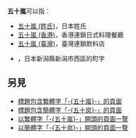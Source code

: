 '''五十嵐'''可以指：

* [[五十嵐_(姓氏)|五十嵐 (姓氏)]]，日本姓氏
* [[五十嵐_(香港)|五十嵐 (香港)]]，香港連鎖日式料理餐廳
* [[五十嵐_(臺灣)|五十嵐 (臺灣)]]，臺灣連鎖飲料店
* {{tsl|ja|五十嵐 (新潟市)}}，日本新潟縣新潟市西區的町字

== 另見 ==
* [[Special:Search/intitle:"五十嵐"|標題包含繁體字「-{五十嵐}-」的頁面]]
* [[Special:Search/intitle:"五十岚"|標題包含簡體字「-{五十岚}-」的頁面]]
* [[Special:Prefixindex/五十嵐|以繁體字「-{五十嵐}-」開頭的頁面一覽]]
* [[Special:Prefixindex/五十岚|以簡體字「-{五十岚}-」開頭的頁面一覽]]

{{Disambiguation|Wu|Cat=三字亞洲相關消歧義}}